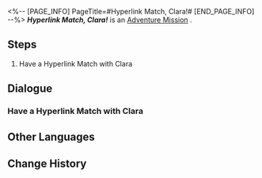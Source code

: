 <%-- [PAGE_INFO]
PageTitle=#Hyperlink Match, Clara!#
[END_PAGE_INFO] --%>
{{Stub|Dialogue, characters, and location(s)}}
{{Mission Infobox
|id            = 8014126
|title         = 
|image         = Mission Hyperlink Match, Clara!.png
|type          = Adventure
|event_name    = 
|chapter       = 
|requirements  = 
* [[Adventure Mission]] ''[[Hyperlink Match, Wen Shiling!]]'' completed
* [[Adventure Mission]] ''[[Hyperlink Match, Julian!]]'' completed
* [[Adventure Mission]] ''[[Hyperlink Match, Dunn!]]'' completed
* [[Adventure Mission]] ''[[Hyperlink Match, Oleg!]]'' completed
|summary       = <!--official mission summary from Fate's Atlas-->
|characters    = <!--characters that appear in this mission-->
|startLocation = <!--location as it intially appears on the mission screen-->
|world         = <!--i.e. Penacony-->
|area          = <!--i.e. A Child's Dream-->
|prev          = 
|next          = 
|exp           = 
|credits       = 
|stellarJade   = 
|other         = 
}}
'''''Hyperlink Match, Clara!''''' is an [[Adventure Mission]]<!--in [world]-->.

==Steps==
# Have a Hyperlink Match with Clara

<!--
==Gameplay Notes==

--><!--
==Trial Character==

-->
==Dialogue==
{{Stub Dialogue}}
===Have a Hyperlink Match with Clara===
{{Mission Description|type=adventure|location=<!--to be added-->|The core gameplay loop behind Aetherium Wars is "dueling." Challenge different players and show your true strength!}}
{{Dialogue Start}}
:{{tx}}
{{Dialogue End}}

==Other Languages==
{{Other Languages
|en   = Hyperlink Match, Clara!
|zhs  = 超链接对决！克拉拉
|zht  = 超連結對決！克拉拉
|ja   = ハイパーリンクバトル！クラーラ
|ko   = 하이퍼링크 대결! 클라라
|es   = Enfrentamiento de hipervínculos: Clara
|fr   = Combat hyperlink : Clara !
|ru   = Матч! Клара!
|th   = ประลองไฮเปอร์ลิงก์กับ Clara!
|vi   = Quyết Đấu Siêu Liên Kết! Clara
|de   = Hyperlinkmatch, Clara!
|id   = Duel Hyperlink, Clara!
|pt   = Batalha de Hyperlink, Clara!
}}

==Change History==
{{Change History|1.4}}
